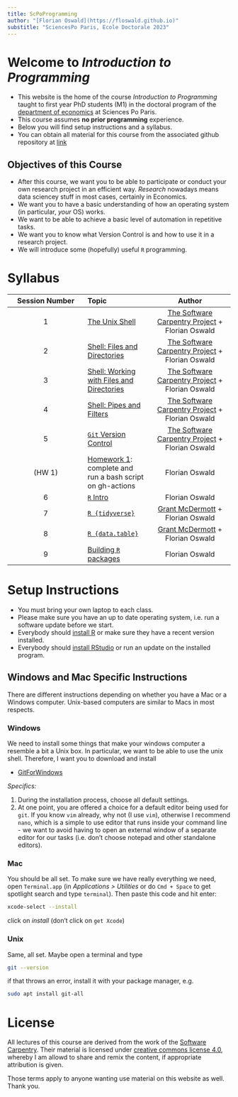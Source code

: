 ```yaml
---
title: ScPoProgramming
author: "[Florian Oswald](https://floswald.github.io)"
substitle: "SciencesPo Paris, Ecole Doctorale 2023"
---
```


# Welcome to *Introduction to Programming*

* This website is the home of the course _Introduction to Programming_ taught to first year PhD students (M1) in the doctoral program of the [department of economics](https://www.sciencespo.fr/department-economics/) at Sciences Po Paris.
* This course assumes **no prior programming** experience.
* Below you will find setup instructions and a syllabus.
* You can obtain all material for this course from the associated github repository at [link](https://github.com/floswald/ScPoProgramming/)

## Objectives of this Course

* After this course, we want you to be able to participate or conduct your own research project in an efficient way. *Research* nowadays means data sciencey stuff in most cases, certainly in Economics. 
* We want you to have a basic understanding of how an operating system (in particular, *your* OS) works.
* We want to be able to achieve a basic level of automation in repetitive tasks.
* We want you to know what Version Control is and how to use it in a research project.
* We will introduce some (hopefully) useful `R` programming.

# Syllabus

| Session Number |  Topic      |  Author |
|:------------:|:-----------|:-------------:|
| 1            | [The Unix Shell](01-shell-intro.qmd) |  [The Software Carpentry Project](https://software-carpentry.org/) + Florian Oswald |
| 2            | [Shell: Files and Directories](02-filedir.qmd) |  [The Software Carpentry Project](https://software-carpentry.org/) + Florian Oswald |
| 3            | [Shell: Working with Files and Directories](03-filework.qmd) |  [The Software Carpentry Project](https://software-carpentry.org/) + Florian Oswald |
| 4            | [Shell: Pipes and Filters](04-pipes.qmd) |  [The Software Carpentry Project](https://software-carpentry.org/) + Florian Oswald |
| 5            | [`Git` Version Control](05-git.qmd) |  [The Software Carpentry Project](https://software-carpentry.org/) + Florian Oswald |
| (HW 1)            | [Homework 1](https://github.com/floswald/scpoproghw1): complete and run a bash script on gh-actions |  Florian Oswald |
| 6            | [`R` Intro](https://raw.githack.com/ScPoEcon/ScPoEconometrics-Slides/master/chapter_intro_programming/chapter_intro.html) |  Florian Oswald|
| 7            | [`R {tidyverse}`](https://raw.githack.com/ScPoEcon/ScPoEconometrics-Slides/master/chapter_tidy_programming/chapter_tidy.html) | [Grant McDermott](https://grantmcdermott.com/)  + Florian Oswald|
| 8            | [`R {data.table}`](https://raw.githack.com/floswald/lectures/master/05-datatable/05-datatable.html) | [Grant McDermott](https://grantmcdermott.com/)  + Florian Oswald|
| 9            | [Building `R` packages](09-R-packages.qmd) |  Florian Oswald|


# Setup Instructions

* You must bring your own laptop to each class.
* Please make sure you have an up to date operating system, i.e. run a software update before we start.
* Everybody should [install R](https://cran.r-project.org/) or make sure they have a recent version installed.
* Everybody should [install RStudio](https://posit.co/download/rstudio-desktop/) or run an update on the installed program.


## Windows and Mac Specific Instructions

There are different instructions depending on whether you have a Mac or a Windows computer. Unix-based computers are similar to Macs in most respects.

### Windows

We need to install some things that make your windows computer a resemble a bit a Unix box. In particular, we want to be able to use the unix shell. Therefore, I want you to download and install 

* [GitForWindows](https://gitforwindows.org/)

*Specifics:*

1. During the installation process, choose all default settings.
2. At one point, you are offered a choice for a default editor being used for `git`. If you know `vim` already, why not (I use `vim`), otherwise I recommend `nano`, which is a simple to use editor that runs inside your command line - we want to avoid having to open an external window of a separate editor for our tasks (i.e. don't choose notepad and other standalone editors).


### Mac

You should be all set. To make sure we have really everything we need, open `Terminal.app` (in *Applications > Utilities* or do `Cmd + Space` to get spotlight search and type `terminal`). Then paste this code and hit enter:

```bash
xcode-select --install
```

click on *install* (don't click on `get Xcode`)


### Unix

Same, all set. Maybe open a terminal and type

```bash
git --version
```

if that throws an error, install it with your package manager, e.g.

```bash
sudo apt install git-all
```

# License

All lectures of this course are derived from the work of the [Software Carpentry](https://software-carpentry.org/license/). Their material is licensed under [creative commons license 4.0](https://creativecommons.org/licenses/by/4.0/), whereby I am allowd to share and remix the content, if appropriate attribution is given. 

Those terms apply to anyone wanting use material on this website as well. Thank you.